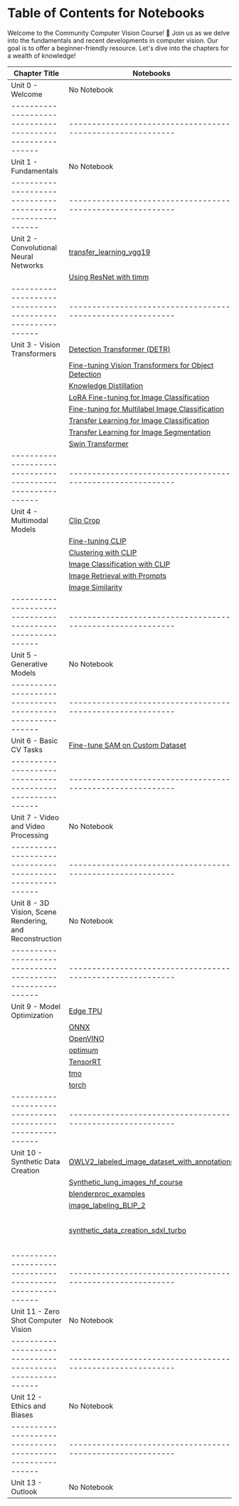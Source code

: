 # Table of Contents for Notebooks

Welcome to the Community Computer Vision Course! 🤗
Join us as we delve into the fundamentals and recent developments in computer vision.
Our goal is to offer a beginner-friendly resource.
Let's dive into the chapters for a wealth of knowledge!


| Chapter Title                                          | Notebooks                                                | Colabs   |
|--------------------------------------------------------|----------------------------------------------------------|----------|
| Unit 0 - Welcome                                       | No Notebook                                              | No Colab |
|--------------------------------------------------------|----------------------------------------------------------|----------|
| Unit 1 - Fundamentals                                  | No Notebook                                              | No Colab |
|--------------------------------------------------------|----------------------------------------------------------|----------|
| Unit 2 - Convolutional Neural Networks                 | [transfer_learning_vgg19](https://github.com/johko/computer-vision-course/blob/main/notebooks/Unit%202%20-%20Convolutional%20Neural%20Networks/transfer_learning_vgg19.ipynb) | [Transfer Learning with VGG](https://colab.research.google.com/github/fariddinar/computer-vision-course/blob/main/notebooks/Unit%202%20-%20Convolutional%20Neural%20Networks/transfer_learning_vgg19.ipynb)     |
|                                                        | [Using ResNet with timm](https://github.com/johko/computer-vision-course/blob/main/notebooks/Unit%202%20-%20Convolutional%20Neural%20Networks/timm_Resnet.ipynb) | [timm_Resnet](https://colab.research.google.com/github/fariddinar/computer-vision-course/blob/main/notebooks/Unit%202%20-%20Convolutional%20Neural%20Networks/timm_Resnet.ipynb)     |
|--------------------------------------------------------|----------------------------------------------------------|----------|
| Unit 3 - Vision Transformers                           | [Detection Transformer (DETR)](https://github.com/johko/computer-vision-course/blob/main/notebooks/Unit%203%20-%20Vision%20Transformers/DETR.ipynb) | [Detection Transformer (DETR)](https://colab.research.google.com/github/fariddinar/computer-vision-course/blob/main/notebooks/Unit%203%20-%20Vision%20Transformers/DETR.ipynb)    |
|                                                        | [Fine-tuning Vision Transformers for Object Detection](https://github.com/johko/computer-vision-course/blob/main/notebooks/Unit%203%20-%20Vision%20Transformers/Fine-tuning%20Vision%20Transformers%20for%20Object%20detection.ipynb)                 | [Fine-tuning Vision Transformers for Object Detection](https://colab.research.google.com/github/fariddinar/computer-vision-course/blob/main/notebooks/Unit%203%20-%20Vision%20Transformers/Fine-tuning%20Vision%20Transformers%20for%20Object%20detection.ipynb)    |
|                                                        | [Knowledge Distillation](https://github.com/johko/computer-vision-course/blob/main/notebooks/Unit%203%20-%20Vision%20Transformers/KnowledgeDistillation.ipynb)                              | [Knowledge Distillation](https://colab.research.google.com/github/fariddinar/computer-vision-course/blob/main/notebooks/Unit%203%20-%20Vision%20Transformers/KnowledgeDistillation.ipynb)    |
|                                                        | [LoRA Fine-tuning for Image Classification](https://github.com/johko/computer-vision-course/blob/main/notebooks/Unit%203%20-%20Vision%20Transformers/LoRA-Image-Classification.ipynb)                          | [LoRA Fine-tuning for Image Classification](https://colab.research.google.com/github/fariddinar/computer-vision-course/blob/main/notebooks/Unit%203%20-%20Vision%20Transformers/LoRA-Image-Classification.ipynb)    |
|                                                        | [Fine-tuning for Multilabel Image Classification](https://github.com/johko/computer-vision-course/blob/main/notebooks/Unit%203%20-%20Vision%20Transformers/fine-tuning-multilabel-image-classification.ipynb)                   | [Fine-tuning for Multilabel Image Classification](https://colab.research.google.com/github/fariddinar/computer-vision-course/blob/main/notebooks/Unit%203%20-%20Vision%20Transformers/fine-tuning-multilabel-image-classification.ipynb)    |
|                                                        | [Transfer Learning for Image Classification](https://github.com/johko/computer-vision-course/blob/main/notebooks/Unit%203%20-%20Vision%20Transformers/transfer-learning-image-classification.ipynb)                  | [Transfer Learning for Image Classification](https://colab.research.google.com/github/fariddinar/computer-vision-course/blob/main/notebooks/Unit%203%20-%20Vision%20Transformers/transfer-learning-image-classification.ipynb)    |
|                                                        | [Transfer Learning for Image Segmentation](https://github.com/johko/computer-vision-course/blob/main/notebooks/Unit%203%20-%20Vision%20Transformers/transfer-learning-segmentation.ipynb)                    | [Transfer Learning for Image Segmentation](https://colab.research.google.com/github/fariddinar/computer-vision-course/blob/main/notebooks/Unit%203%20-%20Vision%20Transformers/transfer-learning-segmentation.ipynb)    |
|                                                        | [Swin Transformer](https://github.com/johko/computer-vision-course/blob/main/notebooks/Unit%203%20-%20Vision%20Transformers/Swin.ipynb)                                              | [Swin Transformer](https://colab.research.google.com/github/fariddinar/computer-vision-course/blob/main/notebooks/Unit%203%20-%20Vision%20Transformers/Swin.ipynb)    |
|--------------------------------------------------------|----------------------------------------------------------|----------|
| Unit 4 - Multimodal Models                             | [Clip Crop](https://github.com/johko/computer-vision-course/blob/main/notebooks/Unit%204%20-%20Multimodal%20Models/ClipCrop.ipynb)                                          | [Clip Crop](https://colab.research.google.com/github/fariddinar/computer-vision-course/blob/main/notebooks/Unit%204%20-%20Multimodal%20Models/ClipCrop.ipynb)    |
|                                                        | [Fine-tuning CLIP](https://github.com/johko/computer-vision-course/blob/main/notebooks/Unit%204%20-%20Multimodal%20Models/Clip_finetune.ipynb)                                     | [Fine-tuning CLIP](https://colab.research.google.com/github/fariddinar/computer-vision-course/blob/main/notebooks/Unit%204%20-%20Multimodal%20Models/Clip_finetune.ipynb)    |
|                                                        | [Clustering with CLIP](https://github.com/johko/computer-vision-course/blob/main/notebooks/Unit%204%20-%20Multimodal%20Models/CLIP%20and%20relatives/Clustering%20with%20CLIP.ipynb)                              | [Clustering with CLIP](https://colab.research.google.com/github/fariddinar/computer-vision-course/blob/main/notebooks/Unit%204%20-%20Multimodal%20Models/CLIP%20and%20relatives/Clustering%20with%20CLIP.ipynb)    |
|                                                        | [Image Classification with CLIP](https://github.com/johko/computer-vision-course/blob/main/notebooks/Unit%204%20-%20Multimodal%20Models/CLIP%20and%20relatives/Image%20classification%20with%20CLIP.ipynb)                   | [Image Classification with CLIP](https://colab.research.google.com/github/fariddinar/computer-vision-course/blob/main/notebooks/Unit%204%20-%20Multimodal%20Models/CLIP%20and%20relatives/Image%20classification%20with%20CLIP.ipynb)    |
|                                                        | [Image Retrieval with Prompts](https://github.com/johko/computer-vision-course/blob/main/notebooks/Unit%204%20-%20Multimodal%20Models/CLIP%20and%20relatives/Image_retrieval_with_prompts.ipynb)                      | [Image Retrieval with Prompts](https://colab.research.google.com/github/fariddinar/computer-vision-course/blob/main/notebooks/Unit%204%20-%20Multimodal%20Models/CLIP%20and%20relatives/Image_retrieval_with_prompts.ipynb)    |
|                                                        | [Image Similarity](https://github.com/johko/computer-vision-course/blob/main/notebooks/Unit%204%20-%20Multimodal%20Models/CLIP%20and%20relatives/Image_similarity.ipynb)                                  | [Image Similarity](https://colab.research.google.com/github/fariddinar/computer-vision-course/blob/main/notebooks/Unit%204%20-%20Multimodal%20Models/CLIP%20and%20relatives/Image_similarity.ipynb)    |
|--------------------------------------------------------|----------------------------------------------------------|----------|
| Unit 5 - Generative Models                             | No Notebook                                              | No Colab |
|--------------------------------------------------------|----------------------------------------------------------|----------|
| Unit 6 - Basic CV Tasks                                | [Fine-tune SAM on Custom Dataset](https://github.com/johko/computer-vision-course/blob/main/notebooks/Unit%206%20-%20Basic%20CV%20Tasks/Fine_tune_SAM_(Segment_Anything_Model)_on_Custom_Dataset.ipynb)                   | [Fine-tune SAM on Custom Dataset](https://colab.research.google.com/github/fariddinar/computer-vision-course/blob/main/notebooks/Unit%206%20-%20Basic%20CV%20Tasks/Fine_tune_SAM_(Segment_Anything_Model)_on_Custom_Dataset.ipynb)    |
|--------------------------------------------------------|----------------------------------------------------------|----------|
| Unit 7 - Video and Video Processing                    | No Notebook                                              | No Colab |
|--------------------------------------------------------|----------------------------------------------------------|----------|
| Unit 8 - 3D Vision, Scene Rendering, and Reconstruction| No Notebook                                              | No Colab |
|--------------------------------------------------------|----------------------------------------------------------|----------|
| Unit 9 - Model Optimization                            | [Edge TPU](https://github.com/johko/computer-vision-course/blob/main/notebooks/Unit%209%20-%20Model%20Optimization/edge_tpu.ipynb) | [Edge TPU](https://colab.research.google.com/github/fariddinar/computer-vision-course/blob/main/notebooks/Unit%209%20-%20Model%20Optimization/edge_tpu.ipynb) |
|													     | [ONNX](https://github.com/johko/computer-vision-course/blob/main/notebooks/Unit%209%20-%20Model%20Optimization/onnx.ipynb)         | [ONNX](https://colab.research.google.com/github/fariddinar/computer-vision-course/blob/main/notebooks/Unit%209%20-%20Model%20Optimization/onnx.ipynb)         |
|													     | [OpenVINO](https://github.com/johko/computer-vision-course/blob/main/notebooks/Unit%209%20-%20Model%20Optimization/openvino.ipynb) | [OpenVINO](https://colab.research.google.com/github/fariddinar/computer-vision-course/blob/main/notebooks/Unit%209%20-%20Model%20Optimization/openvino.ipynb) |
|													     | [optimum](https://github.com/johko/computer-vision-course/blob/main/notebooks/Unit%209%20-%20Model%20Optimization/optimum.ipynb)   | [optimum](https://colab.research.google.com/github/fariddinar/computer-vision-course/blob/main/notebooks/Unit%209%20-%20Model%20Optimization/optimum.ipynb)   |
|													     | [TensorRT](https://github.com/johko/computer-vision-course/blob/main/notebooks/Unit%209%20-%20Model%20Optimization/tensorrt.ipynb) | [TensorRT](https://colab.research.google.com/github/fariddinar/computer-vision-course/blob/main/notebooks/Unit%209%20-%20Model%20Optimization/tensorrt.ipynb) |
|													     | [tmo](https://github.com/johko/computer-vision-course/blob/main/notebooks/Unit%209%20-%20Model%20Optimization/tmo.ipynb)           | [tmo](https://colab.research.google.com/github/fariddinar/computer-vision-course/blob/main/notebooks/Unit%209%20-%20Model%20Optimization/tmo.ipynb)           |
|													     | [torch](https://github.com/johko/computer-vision-course/blob/main/notebooks/Unit%209%20-%20Model%20Optimization/torch.ipynb)       | [torch](https://colab.research.google.com/github/fariddinar/computer-vision-course/blob/main/notebooks/Unit%209%20-%20Model%20Optimization/torch.ipynb)       |
|--------------------------------------------------------|----------------------------------------------------------|----------|
| Unit 10 - Synthetic Data Creation                      | [OWLV2_labeled_image_dataset_with_annotations](https://github.com/johko/computer-vision-course/blob/main/notebooks/Unit%2010%20-%20Synthetic%20Data%20Creation/OWLV2_labeled_image_dataset_with_annotations.ipynb)     | [OWLV2_labeled_image_dataset_with_annotations](https://colab.research.google.com/github/fariddinar/computer-vision-course/blob/main/notebooks/Unit%2010%20-%20Synthetic%20Data%20Creation/OWLV2_labeled_image_dataset_with_annotations.ipynb)    |
|													     | [Synthetic_lung_images_hf_course](https://github.com/johko/computer-vision-course/blob/main/notebooks/Unit%2010%20-%20Synthetic%20Data%20Creation/Synthetic_lung_images_hf_course.ipynb)                   | [Synthetic_lung_images_hf_course](https://colab.research.google.com/github/fariddinar/computer-vision-course/blob/main/notebooks/Unit%2010%20-%20Synthetic%20Data%20Creation/Synthetic_lung_images_hf_course.ipynb)    |
|													     | [blenderproc_examples](https://github.com/johko/computer-vision-course/blob/main/notebooks/Unit%2010%20-%20Synthetic%20Data%20Creation/blenderproc_examples.ipynb)                              | [blenderproc_examples](https://colab.research.google.com/github/fariddinar/computer-vision-course/blob/main/notebooks/Unit%2010%20-%20Synthetic%20Data%20Creation/blenderproc_examples.ipynb)    |
|													     | [image_labeling_BLIP_2](https://github.com/johko/computer-vision-course/blob/main/notebooks/Unit%2010%20-%20Synthetic%20Data%20Creation/image_labeling_BLIP_2.ipynb)                            | [image_labeling_BLIP_2](https://colab.research.google.com/github/fariddinar/computer-vision-course/blob/main/notebooks/Unit%2010%20-%20Synthetic%20Data%20Creation/image_labeling_BLIP_2.ipynb)    |
|													     | [synthetic_data_creation_sdxl_turbo](https://github.com/johko/computer-vision-course/blob/main/notebooks/Unit%2010%20-%20Synthetic%20Data%20Creation/synthetic_data_creation_sdxl_turbo.ipynb)               | synthetic_data_creation_sdxl_turbo](https://colab.research.google.com/github/fariddinar/computer-vision-course/blob/main/notebooks/Unit%2010%20-%20Synthetic%20Data%20Creation/synthetic_data_creation_sdxl_turbo.ipynb)    |
|--------------------------------------------------------|----------------------------------------------------------|----------|
| Unit 11 - Zero Shot Computer Vision                    | No Notebook                                              | No Colab |
|--------------------------------------------------------|----------------------------------------------------------|----------|
| Unit 12 - Ethics and Biases                            | No Notebook                                              | No Colab |
|--------------------------------------------------------|----------------------------------------------------------|----------|
| Unit 13 - Outlook                                      | No Notebook                                              | No Colab |
